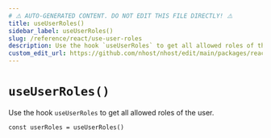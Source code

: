 ```yaml
---
# ⚠️ AUTO-GENERATED CONTENT. DO NOT EDIT THIS FILE DIRECTLY! ⚠️
title: useUserRoles()
sidebar_label: useUserRoles()
slug: /reference/react/use-user-roles
description: Use the hook `useUserRoles` to get all allowed roles of the user.
custom_edit_url: https://github.com/nhost/nhost/edit/main/packages/react/src/useUserRoles.ts#L15
---
```


# `useUserRoles()`

Use the hook `useUserRoles` to get all allowed roles of the user.

```tsx
const userRoles = useUserRoles()
```

